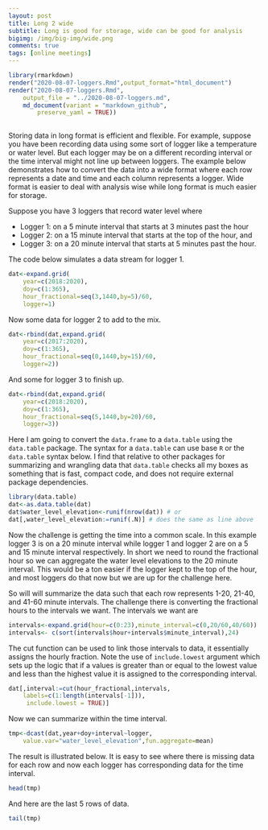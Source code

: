 ```yaml
---
layout: post
title: Long 2 wide
subtitle: Long is good for storage, wide can be good for analysis
bigimg: /img/big-img/wide.png
comments: true
tags: [online meetings]
---
```



```r
library(rmarkdown)
render("2020-08-07-loggers.Rmd",output_format="html_document")
render("2020-08-07-loggers.Rmd", 
    output_file = "../2020-08-07-loggers.md",
    md_document(variant = "markdown_github", 
        preserve_yaml = TRUE))
        
```





Storing data in long format is efficient and flexible. For example, suppose
you have been recording data using some sort of logger like a temperature
or water level. But each logger may be on a different recording interval
or the time interval might not line up between loggers. The example below
demonstrates how to convert the data into a wide format where
each row represents a date and time and each column represents a logger.
Wide format is easier to deal with analysis wise while long format is much
easier for storage. 

Suppose you have 3 loggers that record water level where

* Logger 1: on a 5 minute interval that starts at 3 minutes past the hour
* Logger 2: on a 15 minute interval that starts at the top of the hour, and
* Logger 3: on a 20 minute interval that starts at 5 minutes past the hour.

The code below simulates a data stream for logger 1. 

```r
dat<-expand.grid(
    year=c(2018:2020),
    doy=c(1:365),
    hour_fractional=seq(3,1440,by=5)/60,
    logger=1)
```
Now some data for logger 2 to add to the mix.

```r
dat<-rbind(dat,expand.grid(
    year=c(2017:2020),
    doy=c(1:365),
    hour_fractional=seq(0,1440,by=15)/60,
    logger=2))
```
And some for logger 3 to finish up. 
```r
dat<-rbind(dat,expand.grid(
    year=c(2018:2020),
    doy=c(1:365),
    hour_fractional=seq(5,1440,by=20)/60,
    logger=3))
```

Here I am going to convert the `data.frame` to a `data.table`
using the `data.table` package. The syntax for a `data.table` can
use base `R` or the `data.table ` syntax below. I find
that relative to other packages for summarizing and wrangling
data that `data.table` checks all my boxes as something that is 
fast, compact code, and does not require external package dependencies.

```r
library(data.table)
dat<-as.data.table(dat)
dat$water_level_elevation<-runif(nrow(dat)) # or
dat[,water_level_elevation:=runif(.N)] # does the same as line above 
```

Now the challenge is getting the time into a common 
scale. In this example logger 3 is on a 20 minute interval
while logger 1 and logger 2 are on a 5 and 15 minute interval 
respectively. In short we need to round the fractional hour so
we can aggregate the water level elevations to the 20 minute interval. 
This would be a ton easier if the logger kept to the top of the hour, 
and most loggers do that now but we are up for the challenge here. 

So will will summarize the data such that each row represents
1-20, 21-40, and 41-60 minute intervals. The challenge there is
converting the fractional hours to the intervals we want. The 
intervals we want are 

```r
intervals<-expand.grid(hour=c(0:23),minute_interval=c(0,20/60,40/60))
intervals<- c(sort(intervals$hour+intervals$minute_interval),24)
```

The cut function can be used to link those intervals to data, it 
essentially assigns the hourly fraction. Note the use of `include.lowest`
argument which sets up the logic that if a values is greater than
or equal to the lowest value and less than the highest value it is 
assigned to the corresponding interval. 

```r
dat[,interval:=cut(hour_fractional,intervals,
    labels=c(1:length(intervals[-1])),
     include.lowest = TRUE)]
```

Now we can summarize within the time interval.

```r
tmp<-dcast(dat,year+doy+interval~logger,
    value.var="water_level_elevation",fun.aggregate=mean)
```

The result is illustrated below. It is easy to see where 
there is missing data for each row and now each logger has
corresponding data for the time interval. 

```r
head(tmp)
```

And here are the last 5 rows of data.

```r
tail(tmp)
```



 